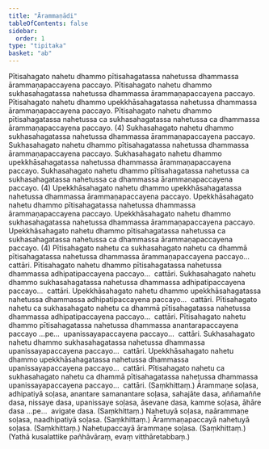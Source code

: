 ```yaml
---
title: "Ārammaṇādi"
tableOfContents: false
sidebar:
  order: 1
type: "tipitaka"
basket: "ab"
---
```



<DynamicBreadcrumb />

<Division number="110">

<Paragraph number="376">
Pītisahagato nahetu dhammo pītisahagatassa nahetussa dhammassa ārammaṇapaccayena paccayo. Pītisahagato nahetu dhammo sukhasahagatassa nahetussa dhammassa ārammaṇapaccayena paccayo. Pītisahagato nahetu dhammo upekkhāsahagatassa nahetussa dhammassa ārammaṇapaccayena paccayo. Pītisahagato nahetu dhammo pītisahagatassa nahetussa ca sukhasahagatassa nahetussa ca dhammassa ārammaṇapaccayena paccayo. (4)
</Paragraph>

<Paragraph number="377">
Sukhasahagato nahetu dhammo sukhasahagatassa nahetussa dhammassa ārammaṇapaccayena paccayo. Sukhasahagato nahetu dhammo pītisahagatassa nahetussa dhammassa ārammaṇapaccayena paccayo. Sukhasahagato nahetu dhammo upekkhāsahagatassa nahetussa dhammassa ārammaṇapaccayena paccayo. Sukhasahagato nahetu dhammo pītisahagatassa nahetussa ca sukhasahagatassa nahetussa ca dhammassa ārammaṇapaccayena paccayo. (4)
</Paragraph>

<Paragraph number="378">
Upekkhāsahagato nahetu dhammo upekkhāsahagatassa nahetussa dhammassa ārammaṇapaccayena paccayo. Upekkhāsahagato nahetu dhammo pītisahagatassa nahetussa dhammassa ārammaṇapaccayena paccayo. Upekkhāsahagato nahetu dhammo sukhasahagatassa nahetussa dhammassa ārammaṇapaccayena paccayo. Upekkhāsahagato nahetu dhammo pītisahagatassa nahetussa ca sukhasahagatassa nahetussa ca dhammassa ārammaṇapaccayena paccayo. (4)
</Paragraph>

<Paragraph number="379">
Pītisahagato nahetu ca sukhasahagato nahetu ca dhammā pītisahagatassa nahetussa dhammassa ārammaṇapaccayena paccayo…  cattāri.
</Paragraph>

</Division>
<Division number="111">

<Paragraph number="380">
Pītisahagato nahetu dhammo pītisahagatassa nahetussa dhammassa adhipatipaccayena paccayo…  cattāri.
</Paragraph>

<Paragraph number="381">
Sukhasahagato nahetu dhammo sukhasahagatassa nahetussa dhammassa adhipatipaccayena paccayo…  cattāri.
</Paragraph>

<Paragraph number="382">
Upekkhāsahagato nahetu dhammo upekkhāsahagatassa nahetussa dhammassa adhipatipaccayena paccayo…  cattāri.
</Paragraph>

<Paragraph number="383">
Pītisahagato nahetu ca sukhasahagato nahetu ca dhammā pītisahagatassa nahetussa dhammassa adhipatipaccayena paccayo…  cattāri.
</Paragraph>

</Division>
<Division number="112">

<Paragraph number="384">
Pītisahagato nahetu dhammo pītisahagatassa nahetussa dhammassa anantarapaccayena paccayo …pe…  upanissayapaccayena paccayo…  cattāri.
</Paragraph>

<Paragraph number="385">
Sukhasahagato nahetu dhammo sukhasahagatassa nahetussa dhammassa upanissayapaccayena paccayo…  cattāri.
</Paragraph>

<Paragraph number="386">
Upekkhāsahagato nahetu dhammo upekkhāsahagatassa nahetussa dhammassa upanissayapaccayena paccayo…  cattāri.
</Paragraph>

<Paragraph number="387">
Pītisahagato nahetu ca sukhasahagato nahetu ca dhammā pītisahagatassa nahetussa dhammassa upanissayapaccayena paccayo…  cattāri. (Saṃkhittaṃ.)
</Paragraph>

</Division>
<Division number="113">

<Paragraph number="388">
Ārammaṇe soḷasa, adhipatiyā soḷasa, anantare samanantare soḷasa, sahajāte dasa, aññamaññe dasa, nissaye dasa, upanissaye soḷasa, āsevane dasa, kamme soḷasa, āhāre dasa …pe…  avigate dasa. (Saṃkhittaṃ.)
</Paragraph>

<Paragraph number="389">
Nahetuyā soḷasa, naārammaṇe soḷasa, naadhipatiyā soḷasa. (Saṃkhittaṃ.)
</Paragraph>

<Paragraph number="390">
Ārammaṇapaccayā nahetuyā soḷasa. (Saṃkhittaṃ.)
</Paragraph>

<Paragraph number="391">
Nahetupaccayā ārammaṇe soḷasa. (Saṃkhittaṃ.)
</Paragraph>

<Paragraph number="392">
(Yathā kusalattike pañhāvāraṃ, evaṃ vitthāretabbaṃ.)
</Paragraph>
</Division>